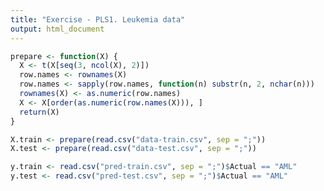```yaml
---
title: "Exercise - PLS1. Leukemia data"
output: html_document
---
```


```r
prepare <- function(X) {
  X <- t(X[seq(3, ncol(X), 2)])
  row.names <- rownames(X)
  row.names <- sapply(row.names, function(n) substr(n, 2, nchar(n)))
  rownames(X) <- as.numeric(row.names)
  X <- X[order(as.numeric(row.names(X))), ]
  return(X)
}

X.train <- prepare(read.csv("data-train.csv", sep = ";"))
X.test <- prepare(read.csv("data-test.csv", sep = ";"))

y.train <- read.csv("pred-train.csv", sep = ";")$Actual == "AML"
y.test <- read.csv("pred-test.csv", sep = ";")$Actual == "AML"
``` 

```r

```

